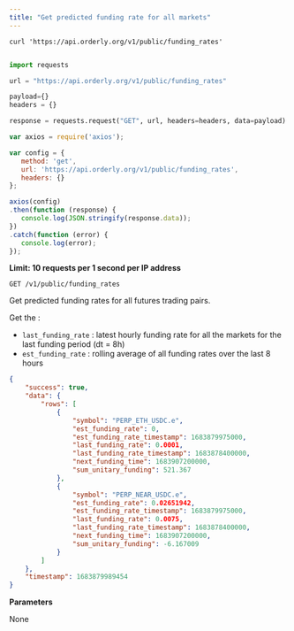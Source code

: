 ```yaml
---
title: "Get predicted funding rate for all markets"
---
```


<RequestExample>

```shell shell
curl 'https://api.orderly.org/v1/public/funding_rates'
```

```java java
```

```python python
import requests

url = "https://api.orderly.org/v1/public/funding_rates"

payload={}
headers = {}

response = requests.request("GET", url, headers=headers, data=payload)

```

```javascript javascript
var axios = require('axios');

var config = {
   method: 'get',
   url: 'https://api.orderly.org/v1/public/funding_rates',
   headers: {}
};

axios(config)
.then(function (response) {
   console.log(JSON.stringify(response.data));
})
.catch(function (error) {
   console.log(error);
});

```
</RequestExample>

**Limit: 10 requests per 1 second per IP address**

`GET /v1/public/funding_rates`

Get predicted funding rates for all futures trading pairs.

Get the : 
* `last_funding_rate` : latest hourly funding rate for all the markets for the last funding period (dt = 8h)
* `est_funding_rate` : rolling average of all funding rates over the last 8 hours 

<ResponseExample>

```json Response
{
    "success": true,
    "data": {
        "rows": [
            {
                "symbol": "PERP_ETH_USDC.e",
                "est_funding_rate": 0,
                "est_funding_rate_timestamp": 1683879975000,
                "last_funding_rate": 0.0001,
                "last_funding_rate_timestamp": 1683878400000,
                "next_funding_time": 1683907200000,
                "sum_unitary_funding": 521.367
            },
            {
                "symbol": "PERP_NEAR_USDC.e",
                "est_funding_rate": 0.02651942,
                "est_funding_rate_timestamp": 1683879975000,
                "last_funding_rate": 0.0075,
                "last_funding_rate_timestamp": 1683878400000,
                "next_funding_time": 1683907200000,
                "sum_unitary_funding": -6.167009
            }
        ]
    },
    "timestamp": 1683879989454
}
```
</ResponseExample>

**Parameters**

None